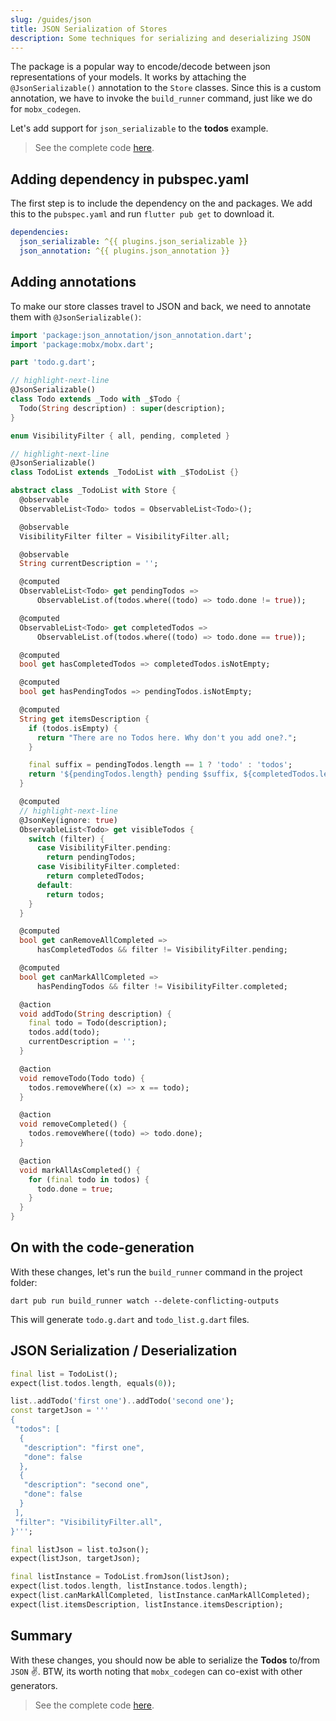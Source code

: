```yaml
---
slug: /guides/json
title: JSON Serialization of Stores
description: Some techniques for serializing and deserializing JSON
---
```



The <PubBadge name="json_serializable" /> package is a popular way to encode/decode between json representations of your models.
It works by attaching the `@JsonSerializable()` annotation to the `Store` classes.
Since this is a custom annotation, we have to invoke the `build_runner` command, just like we do for `mobx_codegen`.

Let's add support for `json_serializable` to the **todos** example.

> See the complete code [here](https://github.com/mobxjs/mobx.dart/tree/master/mobx_examples/lib/todos).

## Adding dependency in pubspec.yaml

The first step is to include the dependency on the <PubBadge name="json_serializable" /> and <PubBadge name="json_annotation" /> packages.
We add this to the `pubspec.yaml` and run `flutter pub get` to download it.

```yaml
dependencies:
  json_serializable: ^{{ plugins.json_serializable }}
  json_annotation: ^{{ plugins.json_annotation }}
```

## Adding annotations

To make our store classes travel to JSON and back, we need to annotate them with `@JsonSerializable()`:

```dart
import 'package:json_annotation/json_annotation.dart';
import 'package:mobx/mobx.dart';

part 'todo.g.dart';

// highlight-next-line
@JsonSerializable()
class Todo extends _Todo with _$Todo {
  Todo(String description) : super(description);
}

enum VisibilityFilter { all, pending, completed }

// highlight-next-line
@JsonSerializable()
class TodoList extends _TodoList with _$TodoList {}

abstract class _TodoList with Store {
  @observable
  ObservableList<Todo> todos = ObservableList<Todo>();

  @observable
  VisibilityFilter filter = VisibilityFilter.all;

  @observable
  String currentDescription = '';

  @computed
  ObservableList<Todo> get pendingTodos =>
      ObservableList.of(todos.where((todo) => todo.done != true));

  @computed
  ObservableList<Todo> get completedTodos =>
      ObservableList.of(todos.where((todo) => todo.done == true));

  @computed
  bool get hasCompletedTodos => completedTodos.isNotEmpty;

  @computed
  bool get hasPendingTodos => pendingTodos.isNotEmpty;

  @computed
  String get itemsDescription {
    if (todos.isEmpty) {
      return "There are no Todos here. Why don't you add one?.";
    }

    final suffix = pendingTodos.length == 1 ? 'todo' : 'todos';
    return '${pendingTodos.length} pending $suffix, ${completedTodos.length} completed';
  }

  @computed
  // highlight-next-line
  @JsonKey(ignore: true)
  ObservableList<Todo> get visibleTodos {
    switch (filter) {
      case VisibilityFilter.pending:
        return pendingTodos;
      case VisibilityFilter.completed:
        return completedTodos;
      default:
        return todos;
    }
  }

  @computed
  bool get canRemoveAllCompleted =>
      hasCompletedTodos && filter != VisibilityFilter.pending;

  @computed
  bool get canMarkAllCompleted =>
      hasPendingTodos && filter != VisibilityFilter.completed;

  @action
  void addTodo(String description) {
    final todo = Todo(description);
    todos.add(todo);
    currentDescription = '';
  }

  @action
  void removeTodo(Todo todo) {
    todos.removeWhere((x) => x == todo);
  }

  @action
  void removeCompleted() {
    todos.removeWhere((todo) => todo.done);
  }

  @action
  void markAllAsCompleted() {
    for (final todo in todos) {
      todo.done = true;
    }
  }
}
```

## On with the code-generation

With these changes, let's run the `build_runner` command in the project folder:

```
dart pub run build_runner watch --delete-conflicting-outputs
```

This will generate `todo.g.dart` and `todo_list.g.dart` files.

## JSON Serialization / Deserialization

```dart
final list = TodoList();
expect(list.todos.length, equals(0));

list..addTodo('first one')..addTodo('second one');
const targetJson = '''
{
 "todos": [
  {
   "description": "first one",
   "done": false
  },
  {
   "description": "second one",
   "done": false
  }
 ],
 "filter": "VisibilityFilter.all",
}''';

final listJson = list.toJson();
expect(listJson, targetJson);

final listInstance = TodoList.fromJson(listJson);
expect(list.todos.length, listInstance.todos.length);
expect(list.canMarkAllCompleted, listInstance.canMarkAllCompleted);
expect(list.itemsDescription, listInstance.itemsDescription);
```

## Summary

With these changes, you should now be able to serialize the **Todos** to/from `JSON` ✌️. BTW, its worth noting that `mobx_codegen` can co-exist with other generators.

> See the complete code [here](https://github.com/mobxjs/mobx.dart/tree/master/mobx_examples/lib/todos).
